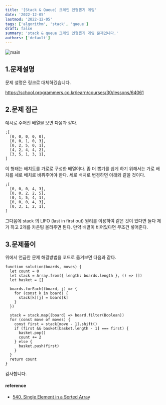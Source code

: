 ```yaml
---
title: '[Stack & Queue] 크레인 인형뽑기 게임'
date: '2022-12-05'
lastmod: '2022-12-05'
tags: ['algorithm', 'stack', 'queue']
draft: false
summary: 'stack & queue 크레인 인형뽑기 게임 문제입니다.'
authors: ['default']
---
```


![main](/static/leetcode/cover.jpg)

## 1.문제설명

문제 설명은 링크로 대체하겠습니다.

https://school.programmers.co.kr/learn/courses/30/lessons/64061

## 2.문제 접근

예시로 주어진 배열을 보면 다음과 같다.

```tsx
;[
  [0, 0, 0, 0, 0],
  [0, 0, 1, 0, 3],
  [0, 2, 5, 0, 1],
  [4, 2, 4, 4, 2],
  [3, 5, 1, 3, 1],
]
```

이 형태는 배치도를 가로로 구성한 배열이다. 좀 더 뽑기를 쉽게 하기 위해서는 가로 배치를 세로 배치로 바꿔주어야 한다.
세로 배치로 변경하면 아래와 같을 것이다.

```tsx
;[
  [0, 0, 0, 4, 3],
  [0, 0, 2, 2, 5],
  [0, 1, 5, 4, 1],
  [0, 0, 0, 4, 3],
  [0, 3, 1, 2, 1],
]
```

그다음에 stack 의 LIFO (last in first out) 원리를 이용하여 같은 것이 있다면 둘다 제거 하고 2개를 카운팅 올려주면 된다. 만약 배열이 비어있다면 무조건 넣어준다.

## 3.문제풀이

위에서 언급한 문제 해결방법을 코드로 옮겨보면 다음과 같다.

```tsx
function solution(boards, moves) {
  let count = 0
  let stack = Array.from({ length: boards.length }, () => [])
  let basket = []

  boards.forEach((board, j) => {
    for (const k in board) {
      stack[k][j] = board[k]
    }
  })

  stack = stack.map((board) => board.filter(Boolean))
  for (const move of moves) {
    const first = stack[move - 1].shift()
    if (first && basket[basket.length - 1] === first) {
      basket.pop()
      count += 2
    } else {
      basket.push(first)
    }
  }
  return count
}
```

감사합니다.

#### reference

- [540. Single Element in a Sorted Array](https://leetcode.com/problems/single-element-in-a-sorted-array/)
